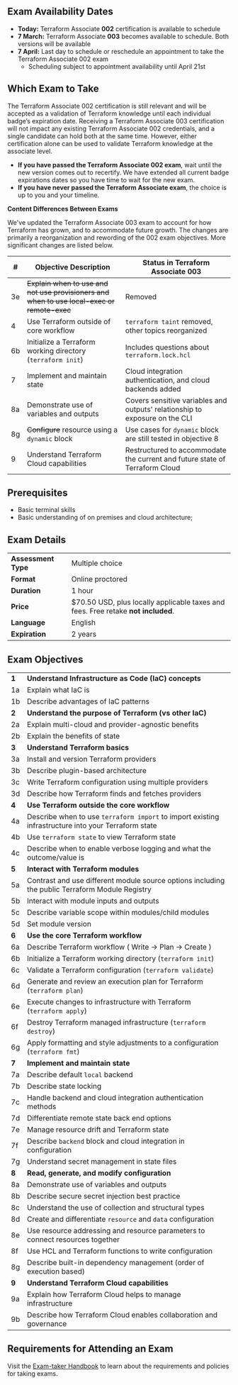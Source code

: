 <!-- Each "## Heading Two" section in this document will be used to populate an FAQ item -->

## Exam Availability Dates
- **Today:** Terraform Associate **002** certification is available to schedule
- **7 March:** Terraform Associate **003** becomes available to schedule. Both versions will be available
- **7 April:** Last day to schedule or reschedule an appointment to take the Terraform Associate 002 exam
    - Scheduling subject to appointment availability until April 21st

## Which Exam to Take

The Terraform Associate 002 certification is still relevant and will be accepted as a validation of Terraform knowledge until each individual badge’s expiration date. Receiving a Terraform Associate 003 certification will not impact any existing Terraform Associate 002 credentials, and a single candidate can hold both at the same time. However, either certification alone can be used to validate Terraform knowledge at the associate level.

- **If you have passed the Terraform Associate 002 exam**, wait until the new version comes out to recertify. We have extended all current badge expirations dates so you have time to wait for the new exam.
- **If you have never passed the Terraform Associate exam**, the choice is up to you and your timeline.

**Content Differences Between Exams**

We've updated the Terraform Associate 003 exam to account for how Terraform has grown, and to accommodate future growth. The changes are primarily a reorganization and rewording of the 002 exam objectives. More significant changes are listed below.

| #  | Objective Description                                                                      | Status in Terraform Associate 003                                           |
|----|--------------------------------------------------------------------------------------------|-----------------------------------------------------------------------------|
| 3e | ~~Explain when to use and not use provisioners and when to use local-exec or remote-exec~~ | Removed                                                                     |
| 4  | Use Terraform outside of core workflow                                                     | `terraform taint` removed, other topics reorganized                         |
| 6b | Initialize a Terraform working directory (`terraform init`)                                | Includes questions about `terraform.lock.hcl`                               |
| 7  | Implement and maintain state                                                               | Cloud integration authentication, and cloud backends added                  |
| 8a | Demonstrate use of variables and outputs                                                   | Covers sensitive variables and outputs' relationship to exposure on the CLI |
| 8g | ~~Configure~~ resource using a `dynamic` block                                             | Use cases for `dynamic` block are still tested in objective 8               |
| 9  | Understand Terraform Cloud capabilities                                                    | Restructured to accommodate the current and future state of Terraform Cloud |

## Prerequisites

- Basic terminal skills
- Basic understanding of on premises and cloud architecture;

## Exam Details

|                     |                                                                                   |
| ------------------- | --------------------------------------------------------------------------------- |
| **Assessment Type** | Multiple choice                                                                   |
| **Format**          | Online proctored                                                                  |
| **Duration**        | 1 hour                                                                            |
| **Price**           | $70.50 USD, plus locally applicable taxes and fees. Free retake **not included**. |
| **Language**        | English                                                                           |
| **Expiration**      | 2 years                                                                           |

## Exam Objectives

|       |                                                                                                     |
| ----- | --------------------------------------------------------------------------------------------------- |
| **1** | **Understand Infrastructure as Code (IaC) concepts**                                                |
| 1a    | Explain what IaC is                                                                                 |
| 1b    | Describe advantages of IaC patterns                                                                 |
| **2** | **Understand the purpose of Terraform (vs other IaC)**                                              |
| 2a    | Explain multi-cloud and provider-agnostic benefits                                                  |
| 2b    | Explain the benefits of state                                                                       |
| **3** | **Understand Terraform basics**                                                                     |
| 3a    | Install and version Terraform providers                                                             |
| 3b    | Describe plugin-based architecture                                                                  |
| 3c    | Write Terraform configuration using multiple providers                                              |
| 3d    | Describe how Terraform finds and fetches providers                                                  |
| **4** | **Use Terraform outside the core workflow**                                                         |
| 4a    | Describe when to use `terraform import` to import existing infrastructure into your Terraform state |
| 4b    | Use `terraform state` to view Terraform state                                                       |
| 4c    | Describe when to enable verbose logging and what the outcome/value is                               |
| **5** | **Interact with Terraform modules**                                                                 |
| 5a    | Contrast and use different module source options including the public Terraform Module Registry     |
| 5b    | Interact with module inputs and outputs                                                             |
| 5c    | Describe variable scope within modules/child modules                                                |
| 5d    | Set module version                                                                                  |
| **6** | **Use the core Terraform workflow**                                                                 |
| 6a    | Describe Terraform workflow ( Write -> Plan -> Create )                                             |
| 6b    | Initialize a Terraform working directory (`terraform init`)                                         |
| 6c    | Validate a Terraform configuration (`terraform validate`)                                           |
| 6d    | Generate and review an execution plan for Terraform (`terraform plan`)                              |
| 6e    | Execute changes to infrastructure with Terraform (`terraform apply`)                                |
| 6f    | Destroy Terraform managed infrastructure (`terraform destroy`)                                      |
| 6g    | Apply formatting and style adjustments to a configuration (`terraform fmt`)                         |
| **7** | **Implement and maintain state**                                                                    |
| 7a    | Describe default `local` backend                                                                    |
| 7b    | Describe state locking                                                                              |
| 7c    | Handle backend and cloud integration authentication methods                                         |
| 7d    | Differentiate remote state back end options                                                         |
| 7e    | Manage resource drift and Terraform state                                                           |
| 7f    | Describe `backend` block and cloud integration in configuration                                     |
| 7g    | Understand secret management in state files                                                         |
| **8** | **Read, generate, and modify configuration**                                                        |
| 8a    | Demonstrate use of variables and outputs                                                            |
| 8b    | Describe secure secret injection best practice                                                      |
| 8c    | Understand the use of collection and structural types                                               |
| 8d    | Create and differentiate `resource` and `data` configuration                                        |
| 8e    | Use resource addressing and resource parameters to connect resources together                       |
| 8f    | Use HCL and Terraform functions to write configuration                                              |
| 8g    | Describe built-in dependency management (order of execution based)                                  |
| **9** | **Understand Terraform Cloud capabilities**                                                         |
| 9a    | Explain how Terraform Cloud helps to manage infrastructure                                          |
| 9b    | Describe how Terraform Cloud enables collaboration and governance                                   |

## Requirements for Attending an Exam

Visit the [Exam-taker Handbook](https://hashicorp-certifications.zendesk.com/hc/en-us/articles/360048211571) to learn about the requirements and policies for taking exams.
